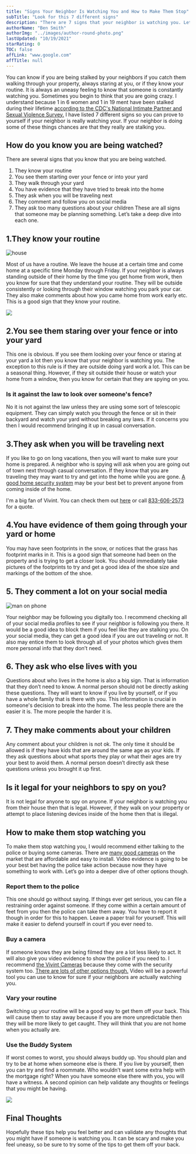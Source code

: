 ```yaml
---
title: "Signs Your Neighbor Is Watching You and How to Make Them Stop"
subTitle: "Look for this 7 different signs"
description: "There are 7 signs that your neighbor is watching you. Let's take a deep dive into each one."
authorName: "Ben Smith"
authorImg: "../images/author-round-photo.png"
lastUpdated: "10/19/2021"
starRating: 0
TOC: false
affLink: "www.google.com"
affTitle: null
---
```


You can know if you are being stalked by your neighbors if you catch them walking through your property, always staring at you, or if they know your routine. It is always an uneasy feeling to know that someone is constantly watching you.
Sometimes you begin to think that you are going crazy. I understand because 1 in 6 women and 1 in 19 ment have been stalked during their lifetime [according to the CDC's National Intimate Partner and Sexual Violence Survey.](https://nij.ojp.gov/topics/articles/overview-stalking) I have listed 7 different signs so you can prove to yourself if your neighbor is really watching your.
If your neighbor is doing some of these things chances are that they really are stalking you.

## How do you know you are being watched?

There are several signs that you know that you are being watched.

1. They know your routine
2. You see them starting over your fence or into your yard
3. They walk through your yard
4. You have evidence that they have tried to break into the home
5. They ask when you will be traveling next
6. They comment and follow you on social media
7. They ask too many questions about your children
   These are all signs that someone may be planning something. Let’s take a deep dive into each one.

## 1.They know your routine

![house](../images/misc/house-with-fence.jpg)

Most of us have a routine. We leave the house at a certain time and come home at a specific time Monday through Friday.
If your neighbor is always standing outside of their home by the time you get home from work, then you know for sure that they understand your routine. They will be outside consistently or looking through their window watching you park your car.
They also make comments about how you came home from work early etc. This is a good sign that they know your routine.

<a href="http://t.vivint.com/?c=1829&cr=6">
  <img src="http://t.vivint.com/creatives/6/728x90.png" />
</a>

## 2.You see them staring over your fence or into your yard

This one is obvious. If you see them looking over your fence or staring at your yard a lot then you know that your neighbor is watching you. The exception to this rule is if they are outside doing yard work a lot. This can be a seasonal thing.
However, if they sit outside their house or watch your home from a window, then you know for certain that they are spying on you.

### Is it against the law to look over someone's fence?

No it is not against the law unless they are using some sort of telescopic equipment.
They can simply watch you through the fence or sit in their backyard and watch your yard without breaking any laws. If it concerns you then I would recommend bringing it up in casual conversation.

## 3.They ask when you will be traveling next

If you like to go on long vacations, then you will want to make sure your home is prepared. A neighbor who is spying will ask when you are going out of town next through casual conversation.
If they know that you are traveling they may want to try and get into the home while you are gone. [A good home security system](https://t.vivint.com/?c=1829&lp=159) may be your best bet to prevent anyone from coming inside of the home.

I'm a big fan of Vivint. You can check them out [here](https://t.vivint.com/?c=1829&lp=159) or call [833-606-2573](tel:18336062573) for a quote.

## 4.You have evidence of them going through your yard or home

You may have seen footprints in the snow, or notices that the grass has footprint marks in it. This is a good sign that someone had been on the property and is trying to get a closer look.
You should immediately take pictures of the footprints to try and get a good idea of the shoe size and markings of the bottom of the shoe.

## 5. They comment a lot on your social media

![man on phone](../images/misc/man-on-social-media.jpg)

Your neighbor may be following you digitally too. I recommend checking all of your social media profiles to see if your neighbor is following you there.
It would be a good idea to block them if you feel like they are stalking you. On your social media, they can get a good idea if you are out traveling or not. It also may entice them to look through all of your photos which gives them more personal info that they don’t need.

## 6. They ask who else lives with you

Questions about who lives in the home is also a big sign. That is information that they don’t need to know. A normal person should not be directly asking these questions.
They will want to know if you live by yourself, or if you have a whole family that is there with you.
This information is crucial in someone's decision to break into the home. The less people there are the easier it is. The more people the harder it is.

## 7. They make comments about your children

Any comment about your children is not ok. The only time it should be allowed is if they have kids that are around the same age as your kids.
If they ask questions about what sports they play or what their ages are try your best to avoid them. A normal person doesn’t directly ask these questions unless you brought it up first.

## Is it legal for your neighbors to spy on you?

It is not legal for anyone to spy on anyone. If your neighbor is watching you from their house then that is legal. However, if they walk on your property or attempt to place listening devices inside of the home then that is illegal.

## How to make them stop watching you

To make them stop watching you, I would recommend either talking to the police or buying some cameras. There are [many good cameras](/posts/best-battery-powered-security-cameras-for-outdoors) on the market that are affordable and easy to install.
Video evidence is going to be your best bet having the police take action because now they have something to work with.
Let’s go into a deeper dive of other options though.

### Report them to the police

This one should go without saying. If things ever get serious, you can file a restraining order against someone. If they come within a certain amount of feet from you then the police can take them away.
You have to report it though in order for this to happen. Leave a paper trail for yourself. This will make it easier to defend yourself in court if you ever need to.

### Buy a camera

If someone knows they are being filmed they are a lot less likely to act. It will also give you video evidence to show the police if you need to.
I recommend [the Vivint Cameras](http://t.vivint.com/?c=1829&lp=24) because they come with the security system too. [There are lots of other options though.](/posts/best-battery-powered-security-cameras-for-outdoors)
Video will be a powerful tool you can use to know for sure if your neighbors are actually watching you.

### Vary your routine

Switching up your routine will be a good way to get them off your back. This will cause them to stay away because if you are more unpredictable then they will be more likely to get caught. They will think that you are not home when you actually are.

### Use the Buddy System

If worst comes to worst, you should always buddy up. You should plan and try to be at home when someone else is there.
If you live by yourself, then you can try and find a roommate. Who wouldn’t want some extra help with the mortgage right?
When you have someone else there with you, you will have a witness. A second opinion can help validate any thoughts or feelings that you might be having.

<a href="http://t.vivint.com/?c=1829&cr=6">
  <img src="http://t.vivint.com/creatives/6/728x90.png" />
</a>

## Final Thoughts

Hopefully these tips help you feel better and can validate any thoughts that you might have if someone is watching you. It can be scary and make you feel uneasy, so be sure to try some of the tips to get them off your back.
